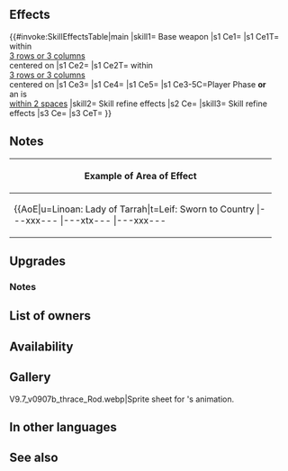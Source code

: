 {{Weapon Infobox
|tagid=SID_グループ＋
|intID=4825
|image=wep_rd075
|exclusive=0
|weaponType=Colorless Staff
|cost=300
|might=12
|range=2
|effect=For allies within 3 rows or 3 columns centered on unit, grants Atk/Spd+5 and neutralizes penalties during their combat.<br><br>If unit initiates combat or is within 2 spaces of an ally, grants Atk/Spd/Def/Res+5 to unit, neutralizes penalties on unit, and deals +X damage during combat (max 15; excluding area-of-effect Specials; X = number of allies within 3 rows or 3 columns centered on unit × 5; calculates damage from staff after combat damage is added).
|required=In the Fold
|refinePaths=default
|refineSP=350
|refineMedals=500
|refineStones=50
|properties=random_owner
}}
==Effects==
{{#invoke:SkillEffectsTable|main
|skill1={{SCi|weapon}} Base weapon
|s1 Ce1={{Eft|Temporary buffs|Atk/Spd|5}}
|s1 Ce1T={{Tgt|Allies}} within<br>[[3 rows or 3 columns]]<br>centered on {{Tgt|Unit}}
|s1 Ce2={{Eft|Neutralize Penalties}}
|s1 Ce2T={{Tgt|Allies}} within<br>[[3 rows or 3 columns]]<br>centered on {{Tgt|Unit}}
|s1 Ce3={{Eft|Temporary buffs|Atk/Spd/Def/Res|5}}
|s1 Ce4={{Eft|Neutralize Penalties}}
|s1 Ce5={{Eft|Damage Boost|5 x {{Tgt|Allies}}<br>[[3 rows or 3 columns]]<br>centered on {{Tgt|Unit}}|max=15}}
|s1 Ce3-5C=Player Phase '''or'''<br>an {{Tgt|Ally}} is<br>[[within 2 spaces]]
|skill2={{Si|Bouquet Baton+|refine=Skill1}} Skill refine effects
|s2 Ce={{Eft|Wrathful Staff}}
|skill3={{Si|Bouquet Baton+|refine=Skill2}} Skill refine effects
|s3 Ce={{Eft|Prevent Counter}}
|s3 CeT={{Tgt|Foe}}
}}
==Notes==
{{Temporary buffs}}
{{Penalty neutralization}}
{{AlliesCombatEffect|temporary buffs and penalty neutralization effects}}
{{FlatDamageBoost|X (max: 15)}}
{|class="wikitable default mw-collapsible" 
!Example of Area of Effect
|-
|align="middle" style="max-width:450px;margin:auto"|{{AoE|u=Linoan: Lady of Tarrah|t=Leif: Sworn to Country
|---xxx---
|---xtx---
|---xxx---
|xxxxxxxxx
|xxxxuxxxx
|xxxxxxxxx
|---xxx---
|---xxx---
|---xxx---
}}
|}
==Upgrades==
{{Weapon Upgrade List}}
===Notes===
{{Inheritable Staff Refines}}
==List of owners==
{{Skill Hero List}}
==Availability==
{{PassiveFocusList}}
{{PassiveDistributionList}}
{{PassiveCombatManualList}}
==Gallery==
<gallery>
V9.7_v0907b_thrace_Rod.webp|Sprite sheet for {{PAGENAME}}'s animation.
</gallery>
==In other languages==
{{OtherLanguages
|japanese=
|german=
|spanishEU=
|spanishLA=
|french=
|italian=
|chineseTW=
|portuguese=
}}
==See also==
{{See also skills|cond=Description LIKE '%allies within%rows%grants %/%neutralizes foe_s bonuses%' AND Exclusive='1'}}
{{Weapons Navbox}}
